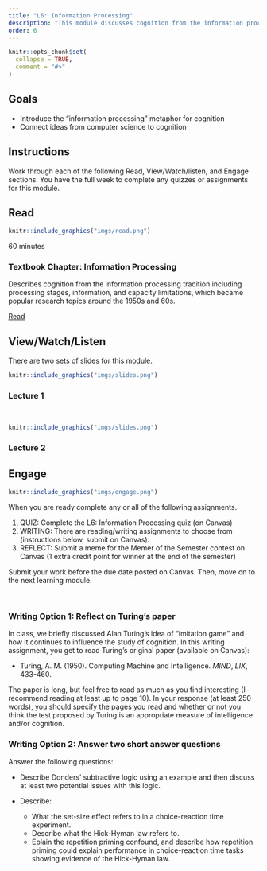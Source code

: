 ```yaml
---
title: "L6: Information Processing"
description: "This module discusses cognition from the information processing tradition including processing stages, information, and capacity limitations, which became popular research topics around the 1950s and 60s."
order: 6
---
```


```r
knitr::opts_chunk$set(
  collapse = TRUE,
  comment = "#>"
)
```

## Goals

- Introduce the "information processing" metaphor for cognition
- Connect ideas from computer science to cognition


## Instructions 

Work through each of the following Read, View/Watch/listen, and Engage sections. You have the full week to complete any quizzes or assignments for this module.

## Read 

:::::{.card .border .border-2 .border-info .mb-3}
:::: {.grid .g-0}
::: {.g-col-3}
:::: {.card-body}

```r
knitr::include_graphics("imgs/read.png")
```

60 minutes

::::
:::

::: {.g-col-9}
:::: {.card-body}

### Textbook Chapter: Information Processing
Describes cognition from the information processing tradition including processing stages, information, and capacity limitations, which became popular research topics around the 1950s and 60s.

<a class="btn btn-outline-info" href="https://teaching-cognition.github.io/cognition/textbook/C7_Information_Processing.html" role="button">Read</a>
::::
:::
::::
:::::


## View/Watch/Listen {.mt-5}

There are two sets of slides for this module.

:::::{.card .border .border-2 .border-info .mb-3}
:::: {.grid .g-0}
::: {.g-col-3}
:::: {.card-body}

```r
knitr::include_graphics("imgs/slides.png")
```

::::
:::

::: {.g-col-9}
:::: {.card-body}
### Lecture 1
<br>
<!--
<a class="btn btn-outline-info" href="https://teaching-cognition.github.io/cognition/slides/L6_information_processing_1.pdf" role="button">Slides</a>
!-->
::::
:::
::::
:::::

:::::{.card .border .border-2 .border-info .mb-3}
:::: {.grid .g-0}
::: {.g-col-3}
:::: {.card-body}

```r
knitr::include_graphics("imgs/slides.png")
```



::::
:::

::: {.g-col-9}
:::: {.card-body}
### Lecture 2
<!--
<a class="btn btn-outline-info" href="https://teaching-cognition.github.io/cognition/slides/L6_information_2.pdf" role="button">Slides</a>
!-->
::::
:::
::::
:::::

## Engage {.mt-5}

:::::{.card .border .border-2 .border-info}
:::: {.grid .g-0}
::: {.g-col-3}
:::: {.card-body}

```r
knitr::include_graphics("imgs/engage.png")
```


::::
:::

::: {.g-col-9}
:::: {.card-body}

When you are ready complete any or all of the following assignments.

1. QUIZ: Complete the L6: Information Processing quiz (on Canvas)
2. WRITING: There are reading/writing assignments to choose from (instructions below, submit on Canvas).
3. REFLECT: Submit a meme for the Memer of the Semester contest on Canvas (1 extra credit point for winner at the end of the semester)

Submit your work before the due date posted on Canvas. Then, move on to the next learning module.
::::
:::
::::
:::::

<br>


### Writing Option 1: Reflect on Turing's paper 

In class, we briefly discussed Alan Turing's idea of "imitation game" and how it continues to influence the study of cognition. In this writing assignment, you get to read Turing's original paper (available on Canvas):

- Turing, A. M. (1950). Computing Machine and Intelligence. *MIND*, *LIX*, 433-460. 

The paper is long, but feel free to read as much as you find interesting (I recommend reading at least up to page 10). In your response (at least 250 words), you should specify the pages you read and whether or not you think the test proposed by Turing is an appropriate measure of intelligence and/or cognition.

### Writing Option 2: Answer two short answer questions

Answer the following questions:

- Describe Donders’ subtractive logic using an example and then discuss at least two potential issues with this logic.

- Describe: 

  - What the set-size effect refers to in a choice-reaction time experiment.
  - Describe what the Hick-Hyman law refers to.
  - Eplain the repetition priming confound, and describe how repetition priming could explain performance in choice-reaction time tasks showing evidence of the Hick-Hyman law. 

